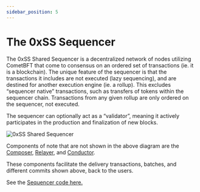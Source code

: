 ```yaml
---
sidebar_position: 5
---
```


# The 0xSS Sequencer


<DeploymentsRedirect />

The 0xSS Shared Sequencer is a decentralized network of nodes utilizing CometBFT that come to consensus on an ordered set of transactions (ie. it is a blockchain). The unique feature of the sequencer is that the transactions it includes are not executed (lazy sequencing), and are destined for another execution engine (ie. a rollup). This excludes “sequencer native” transactions, such as transfers of tokens within the sequencer chain. Transactions from any given rollup are only ordered on the sequencer, not executed.

The sequencer can optionally act as a “validator”, meaning it actively
participates in the production and finalization of new blocks.

![0xSS Shared Sequencer](../assets/shared-sequencer-overview.png)

Components of note that are not shown in the above diagram are the [Composer](/docs/overview/architecture/4-composer.mdx),
[Relayer](/docs/overview/architecture/6-relayer.mdx), and [Conductor](/docs/overview/architecture/7-conductor.mdx). 

These components facilitate the delivery transactions,
batches, and different commits shown above, back to the users.

See the [Sequencer code here.](https://github.com/0xss-network/astria/tree/main/crates/astria-sequencer)
